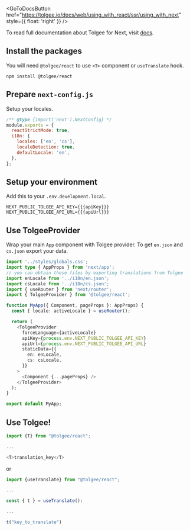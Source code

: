 
<GoToDocsButton
  href="https://tolgee.io/docs/web/using_with_react/ssr/using_with_next"
  style={{ float: 'right' }}
/>

To read full documentation about Tolgee for Next, visit [docs](https://tolgee.io/docs/web/using_with_react/ssr/using_with_next).

## Install the packages

You will need `@tolgee/react` to use `<T>` component or `useTranslate` hook.

```
npm install @tolgee/react
```

## Prepare `next-config.js`

Setup your locales.

```javascript
/** @type {import('next').NextConfig} */
module.exports = {
  reactStrictMode: true,
  i18n: {
    locales: ['en', 'cs'],
    localeDetection: true,
    defaultLocale: 'en',
  },
};
```

## Setup your environment

Add this to your `.env.development.local`.

```dotenv
NEXT_PUBLIC_TOLGEE_API_KEY={{{apiKey}}}
NEXT_PUBLIC_TOLGEE_API_URL={{{apiUrl}}}
```

## Use TolgeeProvider

Wrap your main `App` component with Tolgee provider. To get `en.json` and `cs.json` export your data.

```typescript jsx
import '../styles/globals.css';
import type { AppProps } from 'next/app';
// you can obtain these files by exporting translations from Tolgee
import enLocale from '../i18n/en.json';
import csLocale from '../i18n/cs.json';
import { useRouter } from 'next/router';
import { TolgeeProvider } from '@tolgee/react';

function MyApp({ Component, pageProps }: AppProps) {
  const { locale: activeLocale } = useRouter();

  return (
    <TolgeeProvider
      forceLanguage={activeLocale}
      apiKey={process.env.NEXT_PUBLIC_TOLGEE_API_KEY}
      apiUrl={process.env.NEXT_PUBLIC_TOLGEE_API_URL}
      staticData={{
        en: enLocale,
        cs: csLocale,
      }}
    >
      <Component {...pageProps} />
    </TolgeeProvider>
  );
}

export default MyApp;
```

## Use Tolgee!

```typescript jsx
import {T} from "@tolgee/react";

...

<T>translation_key</T>
```

or

```typescript jsx
import {useTranslate} from "@tolgee/react";

...

const { t } = useTranslate();

...

t("key_to_translate")
```
